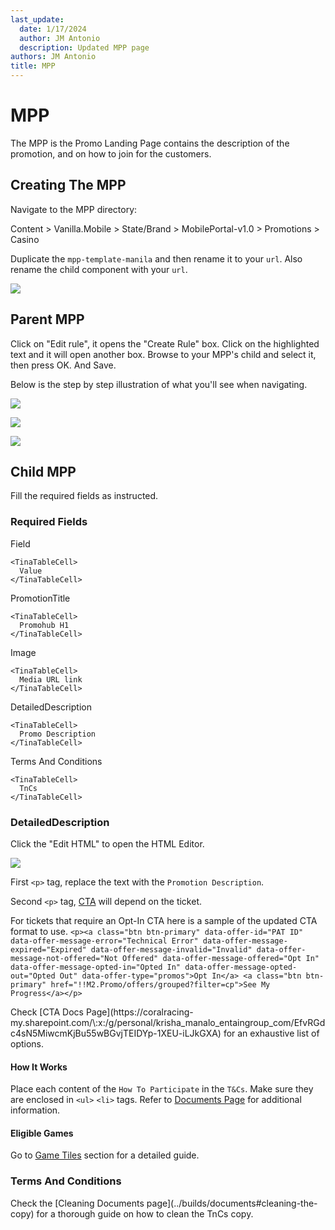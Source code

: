 ```yaml
---
last_update:
  date: 1/17/2024
  author: JM Antonio
  description: Updated MPP page
authors: JM Antonio
title: MPP
---
```


# MPP

The MPP is the Promo Landing Page contains the description of the promotion, and on how to join for the customers.

## Creating The MPP

Navigate to the MPP directory:

<Admonition type="info" title="Sitecore Path">
  Content > Vanilla.Mobile > State/Brand > MobilePortal-v1.0 > Promotions > Casino
</Admonition>

Duplicate the `mpp-template-manila` and then rename it to your `url`. Also rename the child component with your `url`.

![](https://res.cloudinary.com/dlfu36fiw/image/upload/v1709887475/builds/mpp/x67k1mpo40skfgod9scc.png)

## Parent MPP

Click on "Edit rule", it opens the "Create Rule" box. Click on the highlighted text and it will open another box. Browse to your MPP's child and select it, then press OK. And Save.

Below is the step by step illustration of what you'll see when navigating.

![](https://res.cloudinary.com/dlfu36fiw/image/upload/v1709887474/builds/mpp/naoovctllzpizx8mxm9u.png)

![](https://res.cloudinary.com/dlfu36fiw/image/upload/v1709887474/builds/mpp/j5e4ylmn4iyastr5iqaa.png)

![](https://res.cloudinary.com/dlfu36fiw/image/upload/v1709887473/builds/mpp/ybr4krjjiunnrt1hs83i.png)

## Child MPP

Fill the required fields as instructed.

### Required Fields

<TinaTable topHeader={true}>
  <TinaTableRow>
    <TinaTableCell>
      Field
    </TinaTableCell>

    <TinaTableCell>
      Value
    </TinaTableCell>
  </TinaTableRow>

  <TinaTableRow>
    <TinaTableCell>
      PromotionTitle
    </TinaTableCell>

    <TinaTableCell>
      Promohub H1
    </TinaTableCell>
  </TinaTableRow>

  <TinaTableRow>
    <TinaTableCell>
      Image
    </TinaTableCell>

    <TinaTableCell>
      Media URL link
    </TinaTableCell>
  </TinaTableRow>

  <TinaTableRow>
    <TinaTableCell>
      DetailedDescription
    </TinaTableCell>

    <TinaTableCell>
      Promo Description
    </TinaTableCell>
  </TinaTableRow>

  <TinaTableRow>
    <TinaTableCell>
      Terms And Conditions
    </TinaTableCell>

    <TinaTableCell>
      TnCs
    </TinaTableCell>
  </TinaTableRow>
</TinaTable>

### DetailedDescription

Click the "Edit HTML" to open the HTML Editor.

![](https://res.cloudinary.com/dlfu36fiw/image/upload/v1709887473/builds/mpp/sahullwz0hmehtunpfrs.png)

First `<p>` tag, replace the text with the `Promotion Description`.

Second `<p>` tag, [CTA](https://coralracing-my.sharepoint.com/\:x:/g/personal/krisha_manalo_entaingroup_com/EfvRGdc4sN5MiwcmKjBu55wBGvjTEIDYp-1XEU-iLJkGXA) will depend on the ticket.


For tickets that require an Opt-In CTA here is a sample of the updated CTA format to use.
`<p><a class="btn btn-primary" data-offer-id="PAT ID" data-offer-message-error="Technical Error" data-offer-message-expired="Expired" data-offer-message-invalid="Invalid" data-offer-message-not-offered="Not Offered" data-offer-message-offered="Opt In" data-offer-message-opted-in="Opted In" data-offer-message-opted-out="Opted Out" data-offer-type="promos">Opt In</a> <a class="btn btn-primary" href="!!M2.Promo/offers/grouped?filter=cp">See My Progress</a></p>`

<Admonition type="info" title="CTA">
  Check [CTA Docs Page](https://coralracing-my.sharepoint.com/\:x:/g/personal/krisha_manalo_entaingroup_com/EfvRGdc4sN5MiwcmKjBu55wBGvjTEIDYp-1XEU-iLJkGXA) for an exhaustive list of options.
</Admonition>

#### How It Works

Place each content of the `How To Participate` in the `T&Cs`. Make sure they are enclosed in `<ul>` `<li>` tags. Refer to [Documents Page](../builds/documents) for additional information.

#### Eligible Games

Go to [Game Tiles](./Game-Tiles) section for a detailed guide.

### Terms And Conditions

<Admonition type="note" title="Note">
  Check the [Cleaning Documents page](../builds/documents#cleaning-the-copy) for a thorough guide on how to clean the TnCs copy.
</Admonition>

